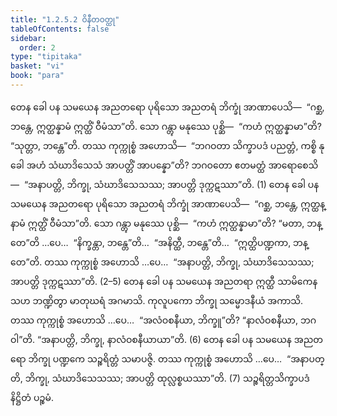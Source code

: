 ```yaml
---
title: "1.2.5.2 ဝိနီတဝတ္ထု"
tableOfContents: false
sidebar:
  order: 2
type: "tipitaka"
basket: "vi"
book: "para"
---
```



<DynamicBreadcrumb />

<Division number="341" book="para" e="ch" v="1" p="217">

<Paragraph number="1412" book="para">
တေန ခေါ ပန သမယေန အညတရော ပုရိသော အညတရံ ဘိက္ခုံ အာဏာပေသိ—  “ဂစ္ဆ, ဘန္တေ, ဣတ္ထန္နာမံ ဣတ္ထိံ ဝီမံသာ”တိ. သော ဂန္တွာ မနုဿေ ပုစ္ဆိ—  “ကဟံ ဣတ္ထန္နာမာ”တိ? “သုတ္တာ, ဘန္တေ”တိ. တဿ ကုက္ကုစ္စံ အဟောသိ—  “ဘဂဝတာ သိက္ခာပဒံ ပညတ္တံ, ကစ္စိ နု ခေါ အဟံ သံဃာဒိသေသံ အာပတ္တိံ အာပန္နော”တိ? ဘဂဝတော ဧတမတ္ထံ အာရောစေသိ—  “အနာပတ္တိ, ဘိက္ခု, သံဃာဒိသေသဿ; အာပတ္တိ ဒုက္ကဋဿာ”တိ. (1)
</Paragraph>

<Paragraph number="1413" book="para">
တေန ခေါ ပန သမယေန အညတရော ပုရိသော အညတရံ ဘိက္ခုံ အာဏာပေသိ—  “ဂစ္ဆ, ဘန္တေ, ဣတ္ထန္နာမံ ဣတ္ထိံ ဝီမံသာ”တိ. သော ဂန္တွာ မနုဿေ ပုစ္ဆိ—  “ကဟံ ဣတ္ထန္နာမာ”တိ? “မတာ, ဘန္တေ”တိ …ပေ…  “နိက္ခန္တာ, ဘန္တေ”တိ…  “အနိတ္ထီ, ဘန္တေ”တိ…  “ဣတ္ထိပဏ္ဍကာ, ဘန္တေ”တိ. တဿ ကုက္ကုစ္စံ အဟောသိ …ပေ…  “အနာပတ္တိ, ဘိက္ခု, သံဃာဒိသေသဿ; အာပတ္တိ ဒုက္ကဋဿာ”တိ. (2–5)
</Paragraph>

<Paragraph number="1414" book="para">
တေန ခေါ ပန သမယေန အညတရာ ဣတ္ထီ သာမိကေန သဟ ဘဏ္ဍိတွာ မာတုဃရံ အဂမာသိ. ကုလူပကော ဘိက္ခု သမ္မောဒနီယံ အကာသိ. တဿ ကုက္ကုစ္စံ အဟောသိ …ပေ…  “အလံဝစနီယာ, ဘိက္ခူ”တိ? “နာလံဝစနီယာ, ဘဂဝါ”တိ. “အနာပတ္တိ, ဘိက္ခု, နာလံဝစနီယာယာ”တိ. (6)
</Paragraph>

<Paragraph number="1415" book="para">
တေန ခေါ ပန သမယေန အညတရော ဘိက္ခု ပဏ္ဍကေ သဉ္စရိတ္တံ သမာပဇ္ဇိ. တဿ ကုက္ကုစ္စံ အဟောသိ …ပေ…  “အနာပတ္တိ, ဘိက္ခု, သံဃာဒိသေသဿ; အာပတ္တိ ထုလ္လစ္စယဿာ”တိ. (7)

</Paragraph>
</Division>

<Paragraph number="1416" type="center" book="para">
သဉ္စရိတ္တသိက္ခာပဒံ နိဋ္ဌိတံ ပဉ္စမံ.
</Paragraph>